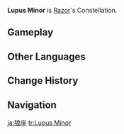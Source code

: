 {{Constellation Overview Infobox
|title     = Lupus Minor
|character = Razor
|meaning   = Lesser Wolf
}}
'''Lupus Minor''' is [[Razor]]'s Constellation.

==Gameplay==
{{Constellation Table|Razor}}

==Other Languages==
{{Other Languages
|en      = Lupus Minor
|en_lang = la
|en_tl   = Lesser Wolf
|zhs     = 小狼座
|zhs_rm  = Xiǎoláng-zuò
|zht     = 小狼座
|zht_rm  = Xiǎoláng-zuò
|zh_tl   = Little Wolf Constellation
|ja      = 狼座
|ja_rm   = Ookami-za
|ja_tl   = Wolf Constellation
|ko      = 이리자리
|ko_rm   = Iri-jari
|ko_tl   = Wolf Constellation
|es      = Lupus Minor
|fr      = Lupus Minor
|ru      = Проворный Волчонок
|ru_tl   = Agile Wolfling
|th      = Lupus Minor
|vi      = {{tt|Tiểu Lang|小狼}}
|vi_tl   = Little Wolf{{Sino|vi|part=1}}
|de      = Lupus Minor
|id      = Wolf Minor
|pt      = Lupus Minor
|tr      = Küçük Kurt
|tr_tl   = 
|it      = Lupus Minor
}}

==Change History==
{{Change History|1.0}}

==Navigation==
{{Constellation Navbox}}

[[ja:狼座]]
[[tr:Lupus Minor]]